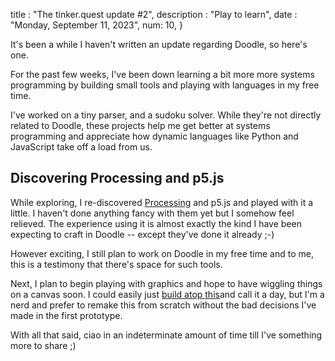 title : "The tinker.quest update #2",
description : "Play to learn",
date : "Monday, September 11, 2023",
num: 10,
}

It's been a while I haven't written an update regarding Doodle, so here's one.

For the past few weeks, I've been down learning a bit more more systems programming by building small tools and playing with languages in my free time.

I've worked on a tiny parser, and a sudoku solver. While they're not directly related to Doodle, these projects help me get better at systems programming and appreciate how dynamic languages like Python and JavaScript take off a load from us. 

## Discovering Processing and p5.js
While exploring, I re-discovered [Processing](https://processing.org/) and p5.js and played with it a little. I haven't done anything fancy with them yet but I somehow feel relieved. The experience using it is almost exactly the kind I have been expecting to craft in Doodle -- except they've done it already ;-)

However exciting, I still plan to work on Doodle in my free time and to me, this is a testimony that there's space for such tools. 

Next, I plan to begin playing with graphics and hope to have wiggling things on a canvas soon. 
I could easily just [build atop this](https://twitter.com/JosiasWing/status/1684833940148830208?s=20)and call it a day, but I'm a nerd and prefer to remake this from scratch without the bad decisions I've made in the first prototype. 

With all that said, ciao in an indeterminate amount of time till I've something more to share ;)